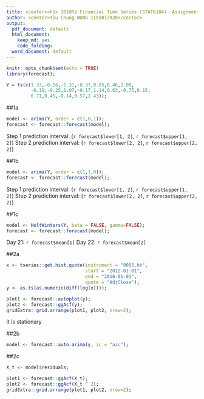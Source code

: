 ```yaml
---
title: <center><h1> 2018R2 Financial Time Series (STAT6104)  Assignment 3</h1></center><br />
author: <center>Yiu Chung WONG 1155017920</center>
output:
  pdf_document: default
  html_document:
    keep_md: yes
    code_folding:
  word_document: default
--- 
```


```r
knitr::opts_chunk$set(echo = TRUE)
library(forecast);
```

```r
Y = ts(c(1.33,-0.56,-1.31,-0.37,0.05,0.46,2.00,
         -0.19,-0.25,1.07,-0.17,1.14,0.63,-0.75,0.15,
         0.71,0.45,-0.14,0.57,1.43));
```

##1a
```r
model <- arima(Y, order = c(1,0,1));
forecast <- forecast::forecast(model);
```
Step 1 prediction interval: (`r forecast$lower[1, 2]`, `r forecast$upper[1, 2]`)
Step 2 prediction interval: (`r forecast$lower[2, 2]`, `r forecast$upper[2, 2]`)

##1b
```r
model <- arima(Y, order = c(1,1,0));
forecast <- forecast::forecast(model);
```
Step 1 prediction interval: (`r forecast$lower[1, 2]`, `r forecast$upper[1, 2]`)
Step 2 prediction interval: (`r forecast$lower[2, 2]`, `r forecast$upper[2, 2]`)

##1c
```r
model <- HoltWinters(Y, beta = FALSE, gamma=FALSE);
forecast <- forecast::forecast(model);
```
Day 21: `r forecast$mean[1]`
Day 22: `r forecast$mean[2]`

##2a
```r
x <- tseries::get.hist.quote(instrument = "0005.hk",
                             start = "2012-01-01",
                             end = "2016-01-01",
                             quote = "AdjClose");
y <- as.ts(as.numeric(diff(log(x))));

plot1 <- forecast::autoplot(y);
plot2 <- forecast::ggAcf(y);
gridExtra::grid.arrange(plot1, plot2, nrow=2);
```
It is stationary

##2b
```r
model <- forecast::auto.arima(y, ic = "aic");
```

##2c
```r
X_t <- model$residuals;

plot1 <- forecast::ggAcf(X_t);
plot2 <- forecast::ggAcf(X_t ^ 2);
gridExtra::grid.arrange(plot1, plot2, nrow=2);
```
